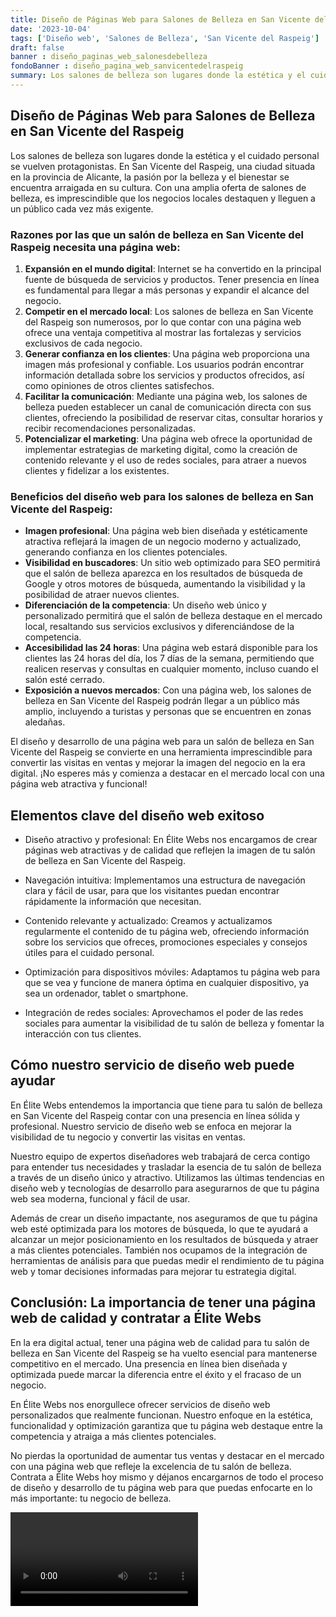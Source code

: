 ```yaml
---
title: Diseño de Páginas Web para Salones de Belleza en San Vicente del Raspeig
date: '2023-10-04'
tags: ['Diseño web', 'Salones de Belleza', 'San Vicente del Raspeig']
draft: false
banner : diseño_paginas_web_salonesdebelleza
fondoBanner : diseño_pagina_web_sanvicentedelraspeig
summary: Los salones de belleza son lugares donde la estética y el cuidado personal se vuelven protagonistas. En San Vicente del Raspeig, una ciudad situada en la provincia de Alicante, la pasión por la belleza y el bienestar se encuentra arraigada en su cultura. Con una amplia oferta de salones de belleza, es imprescindible que los negocios locales destaquen y lleguen a un público cada vez más exigente.
---
```


## Diseño de Páginas Web para Salones de Belleza en San Vicente del Raspeig

Los salones de belleza son lugares donde la estética y el cuidado personal se vuelven protagonistas. En San Vicente del Raspeig, una ciudad situada en la provincia de Alicante, la pasión por la belleza y el bienestar se encuentra arraigada en su cultura. Con una amplia oferta de salones de belleza, es imprescindible que los negocios locales destaquen y lleguen a un público cada vez más exigente.

### Razones por las que un salón de belleza en San Vicente del Raspeig necesita una página web:

1. **Expansión en el mundo digital**: Internet se ha convertido en la principal fuente de búsqueda de servicios y productos. Tener presencia en línea es fundamental para llegar a más personas y expandir el alcance del negocio.
2. **Competir en el mercado local**: Los salones de belleza en San Vicente del Raspeig son numerosos, por lo que contar con una página web ofrece una ventaja competitiva al mostrar las fortalezas y servicios exclusivos de cada negocio.
3. **Generar confianza en los clientes**: Una página web proporciona una imagen más profesional y confiable. Los usuarios podrán encontrar información detallada sobre los servicios y productos ofrecidos, así como opiniones de otros clientes satisfechos.
4. **Facilitar la comunicación**: Mediante una página web, los salones de belleza pueden establecer un canal de comunicación directa con sus clientes, ofreciendo la posibilidad de reservar citas, consultar horarios y recibir recomendaciones personalizadas.
5. **Potencializar el marketing**: Una página web ofrece la oportunidad de implementar estrategias de marketing digital, como la creación de contenido relevante y el uso de redes sociales, para atraer a nuevos clientes y fidelizar a los existentes.

### Beneficios del diseño web para los salones de belleza en San Vicente del Raspeig:

- **Imagen profesional**: Una página web bien diseñada y estéticamente atractiva reflejará la imagen de un negocio moderno y actualizado, generando confianza en los clientes potenciales.
- **Visibilidad en buscadores**: Un sitio web optimizado para SEO permitirá que el salón de belleza aparezca en los resultados de búsqueda de Google y otros motores de búsqueda, aumentando la visibilidad y la posibilidad de atraer nuevos clientes.
- **Diferenciación de la competencia**: Un diseño web único y personalizado permitirá que el salón de belleza destaque en el mercado local, resaltando sus servicios exclusivos y diferenciándose de la competencia.
- **Accesibilidad las 24 horas**: Una página web estará disponible para los clientes las 24 horas del día, los 7 días de la semana, permitiendo que realicen reservas y consultas en cualquier momento, incluso cuando el salón esté cerrado.
- **Exposición a nuevos mercados**: Con una página web, los salones de belleza en San Vicente del Raspeig podrán llegar a un público más amplio, incluyendo a turistas y personas que se encuentren en zonas aledañas.

El diseño y desarrollo de una página web para un salón de belleza en San Vicente del Raspeig se convierte en una herramienta imprescindible para convertir las visitas en ventas y mejorar la imagen del negocio en la era digital. ¡No esperes más y comienza a destacar en el mercado local con una página web atractiva y funcional!

<GifSeo />

<Cta />

## Elementos clave del diseño web exitoso

- Diseño atractivo y profesional: En Élite Webs nos encargamos de crear páginas web atractivas y de calidad que reflejen la imagen de tu salón de belleza en San Vicente del Raspeig.

- Navegación intuitiva: Implementamos una estructura de navegación clara y fácil de usar, para que los visitantes puedan encontrar rápidamente la información que necesitan.

- Contenido relevante y actualizado: Creamos y actualizamos regularmente el contenido de tu página web, ofreciendo información sobre los servicios que ofreces, promociones especiales y consejos útiles para el cuidado personal.

- Optimización para dispositivos móviles: Adaptamos tu página web para que se vea y funcione de manera óptima en cualquier dispositivo, ya sea un ordenador, tablet o smartphone.

- Integración de redes sociales: Aprovechamos el poder de las redes sociales para aumentar la visibilidad de tu salón de belleza y fomentar la interacción con tus clientes. 

## Cómo nuestro servicio de diseño web puede ayudar

En Élite Webs entendemos la importancia que tiene para tu salón de belleza en San Vicente del Raspeig contar con una presencia en línea sólida y profesional. Nuestro servicio de diseño web se enfoca en mejorar la visibilidad de tu negocio y convertir las visitas en ventas.

Nuestro equipo de expertos diseñadores web trabajará de cerca contigo para entender tus necesidades y trasladar la esencia de tu salón de belleza a través de un diseño único y atractivo. Utilizamos las últimas tendencias en diseño web y tecnologías de desarrollo para asegurarnos de que tu página web sea moderna, funcional y fácil de usar.

Además de crear un diseño impactante, nos aseguramos de que tu página web esté optimizada para los motores de búsqueda, lo que te ayudará a alcanzar un mejor posicionamiento en los resultados de búsqueda y atraer a más clientes potenciales. También nos ocupamos de la integración de herramientas de análisis para que puedas medir el rendimiento de tu página web y tomar decisiones informadas para mejorar tu estrategia digital.

## Conclusión: La importancia de tener una página web de calidad y contratar a Élite Webs

En la era digital actual, tener una página web de calidad para tu salón de belleza en San Vicente del Raspeig se ha vuelto esencial para mantenerse competitivo en el mercado. Una presencia en línea bien diseñada y optimizada puede marcar la diferencia entre el éxito y el fracaso de un negocio.

En Élite Webs nos enorgullece ofrecer servicios de diseño web personalizados que realmente funcionan. Nuestro enfoque en la estética, funcionalidad y optimización garantiza que tu página web destaque entre la competencia y atraiga a más clientes potenciales.

No pierdas la oportunidad de aumentar tus ventas y destacar en el mercado con una página web que refleje la excelencia de tu salón de belleza. Contrata a Élite Webs hoy mismo y déjanos encargarnos de todo el proceso de diseño y desarrollo de tu página web para que puedas enfocarte en lo más importante: tu negocio de belleza.

<Video />

<CtaBot job='Salones de Belleza' city='San Vicente del Raspeig'/>

<Gmaps query='San Vicente del Raspeig+españa+maps' />